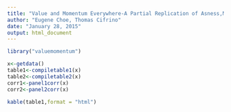 ```yaml
---
title: "Value and Momentum Everywhere-A Partial Replication of Asness,Moskowitz,Pederson(2012)"
author: "Eugene Choe, Thomas Cifrino"
date: "January 28, 2015"
output: html_document
---
```

```r
library("valuemomentum")
```
```r
x<-getdata()
table1<-compiletable1(x)
table2<-compiletable2(x)
corr1<-panel1corr(x)
corr2<-panel2corr(x)
```

```r
kable(table1,format = "html")
```